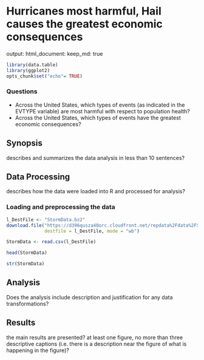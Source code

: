 # Hurricanes most harmful, Hail causes the greatest economic consequences
output: 
  html_document:
    keep_md: true
    
```r
library(data.table)
library(ggplot2)
opts_chunk$set("echo"= TRUE)
```

### Questions
- Across the United States, which types of events (as indicated in the EVTYPE variable) are most harmful with respect to population health?
- Across the United States, which types of events have the greatest economic consequences?


## Synopsis
describes and summarizes the data analysis in less than 10 sentences?
 
## Data Processing
describes how the data were loaded into R and processed for analysis?

### Loading and preprocessing the data

```r
l_DestFile <- "StormData.bz2"
download.file("https://d396qusza40orc.cloudfront.net/repdata%2Fdata%2FStormData.csv.bz2",
              destfile = l_DestFile, mode = "wb")

StormData <- read.csv(l_DestFile)

head(StormData)

str(StormData)
```

## Analysis
Does the analysis include description and justification for any data transformations?

## Results
the main results are presented?
at least one figure, no more than three
descriptive captions (i.e. there is a description near the figure of what is happening in the figure)?

```r

```
